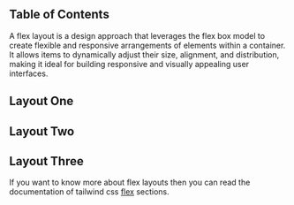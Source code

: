 

## Table of Contents

A flex layout is a design approach that leverages the flex box model to create flexible and responsive arrangements of elements within a container. It allows items to dynamically adjust their size, alignment, and distribution, making it ideal for building responsive and visually appealing user interfaces.

## Layout One

<CodeHighlightPreview code={LayoutOneCode}>
  <LayoutOne />
</CodeHighlightPreview>

## Layout Two

<CodeHighlightPreview code={LayoutTwoCode}>
  <LayoutTwo />
</CodeHighlightPreview>

## Layout Three

<CodeHighlightPreview code={LayoutThreeCode}>
  <LayoutThree />
</CodeHighlightPreview>

If you want to know more about flex layouts then you can read the documentation of tailwind css [flex](https://tailwindcss.com/docs/flex) sections.
